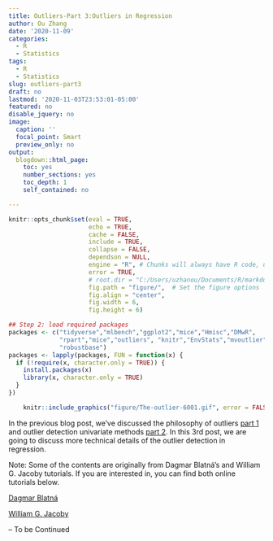 ```yaml
---
title: Outliers-Part 3:Outliers in Regression
author: Ou Zhang
date: '2020-11-09'
categories:
  - R
  - Statistics
tags:
  - R
  - Statistics
slug: outliers-part3
draft: no
lastmod: '2020-11-03T23:53:01-05:00'
featured: no
disable_jquery: no
image:
  caption: ''
  focal_point: Smart
  preview_only: no
output:
  blogdown::html_page:
    toc: yes
    number_sections: yes
    toc_depth: 1
    self_contained: no

---
```


```r
knitr::opts_chunk$set(eval = TRUE, 
                      echo = TRUE, 
                      cache = FALSE,
                      include = TRUE,
                      collapse = FALSE,
                      dependson = NULL,
                      engine = "R", # Chunks will always have R code, unless noted
                      error = TRUE,
                      # root.dir = "C:/Users/uzhanou/Documents/R/markdown/Serena/",
                      fig.path = "figure/",  # Set the figure options
                      fig.align = "center", 
                      fig.width = 6,
                      fig.height = 6)
```

```r
## Step 2: load required packages 
packages <- c("tidyverse","mlbench","ggplot2","mice","Hmisc","DMwR",
              "rpart","mice","outliers", "knitr","EnvStats","mvoutlier",
              "robustbase")
packages <- lapply(packages, FUN = function(x) {
  if (!require(x, character.only = TRUE)) {
    install.packages(x)
    library(x, character.only = TRUE)
  }  
})

```

```r

    knitr::include_graphics("figure/The-outlier-6001.gif", error = FALSE)

```

In the previous blog post, we've discussed the philosophy of outliers [part 1](/2020/11/02/outliers-part1/) and outlier detection univariate methods [part 2](/2020/11/03/outliers-part2/). In this 3rd post, we are going to discuss more technical details of the outlier detection in regression. 





Note: Some of the contents are originally from Dagmar Blatná's and William G. Jacoby tutorials. If you are interested in, you can find both online tutorials below.

[Dagmar Blatná](https://statisticsbyjim.com/basics/outliers/#:~:text=Note%20that%20Z%2Dscores%20can,cutoff%20value%20of%20%2B%2F%2D3)

[William G. Jacoby](http://www.ncwebcenter.com/Data-Transformation.pdf)


-- To be Continued










